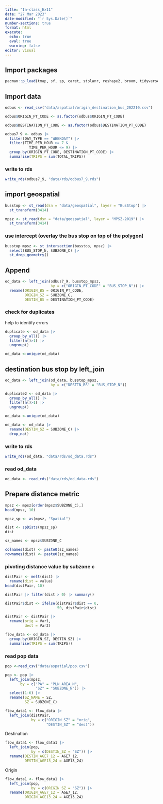 ```yaml
---
title: "In-class_Ex11"
date: "27 Mar 2023"
date-modified: "`r Sys.Date()`"
number-sections: true
format: html
execute: 
  echo: true
  eval: true
  warning: false
editor: visual
---
```


## Import packages

```r
pacman::p_load(tmap, sf, sp, caret, stplanr, reshape2, broom, tidyverse)
```

## Import data

```r
odbus <- read_csv("data/aspatial/origin_destination_bus_202210.csv")
```

```r
odbus$ORIGIN_PT_CODE <- as.factor(odbus$ORIGIN_PT_CODE)

odbus$DESTINATION_PT_CODE <- as.factor(odbus$DESTINATION_PT_CODE)
```

```r
odbus7_9 <- odbus |> 
  filter(DAY_TYPE == "WEEKDAY") |>
  filter(TIME_PER_HOUR >= 7 & 
           TIME_PER_HOUR <= 9) |>
  group_by(ORIGIN_PT_CODE, DESTINATION_PT_CODE) |>
  summarise(TRIPS = sum(TOTAL_TRIPS))
```

### write to rds

```r
write_rds(odbus7_9, "data/rds/odbus7_9.rds")
```

## import geospatial

```r
busstop <- st_read(dsn = "data/geospatial", layer = "BusStop") |>
  st_transform(3414)
```

```r
mpsz <- st_read(dsn = "data/geospatial", layer = "MPSZ-2019") |>
  st_transform(3414)
```

### use intercept (overlay the bus stop on top of the polygon)

```r
busstop_mpsz <- st_intersection(busstop, mpsz) |>
  select(BUS_STOP_N, SUBZONE_C) |>
  st_drop_geometry()
```

## Append 

```r
od_data <- left_join(odbus7_9, busstop_mpsz, 
                     by = c("ORIGIN_PT_CODE" = "BUS_STOP_N")) |>
  rename(ORIGIN_BS = ORIGIN_PT_CODE, 
         ORIGIN_SZ = SUBZONE_C,
         DESTIN_BS = DESTINATION_PT_CODE)
```

### check for duplicates

help to identify errors

```r
duplicate <- od_data |>
  group_by_all() |>
  filter(n()>1) |>
  ungroup()
```

```r
od_data <-unique(od_data)
```

## destination bus stop by left_join

```r
od_data <- left_join(od_data, busstop_mpsz, 
                     by = c("DESTIN_BS" = "BUS_STOP_N"))
```

```r
duplicate2 <- od_data |> 
  group_by_all() |>
  filter(n()>1) |>
  ungroup()
```

```r
od_data <-unique(od_data)
```

```r
od_data <- od_data |>
  rename(DESTIN_SZ = SUBZONE_C) |>
  drop_na()
```

### write to rds

```r
write_rds(od_data, "data/rds/od_data.rds")
```

### read od_data 

```r
od_data <- read_rds("data/rds/od_data.rds")
```

## Prepare distance metric

```r
mpsz <- mpsz[order(mpsz$SUBZONE_C),]
head(mpsz, 10)
```

```r
mpsz_sp <- as(mpsz, "Spatial")
```

```r
dist <- spDists(mpsz_sp)
dist
```

```r
sz_names <- mpsz$SUBZONE_C
```

```r
colnames(dist) <- paste0(sz_names)
rownames(dist) <- paste0(sz_names)
```

### pivoting distance value by subzone c

```r
distPair <- melt(dist) |>
  rename(dist = value)
head(distPair, 10)
```

```r
distPair |> filter(dist > 0) |> summary()
```

```r
distPair$dist <- ifelse(distPair$dist == 0, 
                        50, distPair$dist)
```

```r
distPair <- distPair |>
  rename(orig = Var1,
         dest = Var2)
```

```r
flow_data <- od_data |>
  group_by(ORIGIN_SZ, DESTIN_SZ) |>
  summarise(TRIPS = sum(TRIPS))
```

### read pop data

```r
pop <-read_csv("data/aspatial/pop.csv")
```

```r
pop <- pop |>
  left_join(mpsz, 
       by = c("PA" = "PLN_AREA_N",
              "SZ" = "SUBZONE_N")) |>
  select(1:6) |>
  rename(SZ_NAME = SZ,
         SZ = SUBZONE_C)
```

```r
flow_data1 <- flow_data |>
  left_join(distPair,
            by = c("ORIGIN_SZ" = "orig",
                   "DESTIN_SZ" = "dest"))
```

Destination

```r
flow_data1 <- flow_data1 |>
  left_join(pop,
            by = c(DESTIN_SZ = "SZ")) |>
  rename(DESTIN_AGE7_12 = AGE7_12,
         DESTIN_AGE13_24 = AGE13_24)
```

Origin
```r
flow_data1 <- flow_data1 |>
  left_join(pop,
            by = c(ORIGIN_SZ = "SZ")) |>
  rename(ORIGIN_AGE7_12 = AGE7_12,
         ORIGIN_AGE13_24 = AGE13_24)
```





